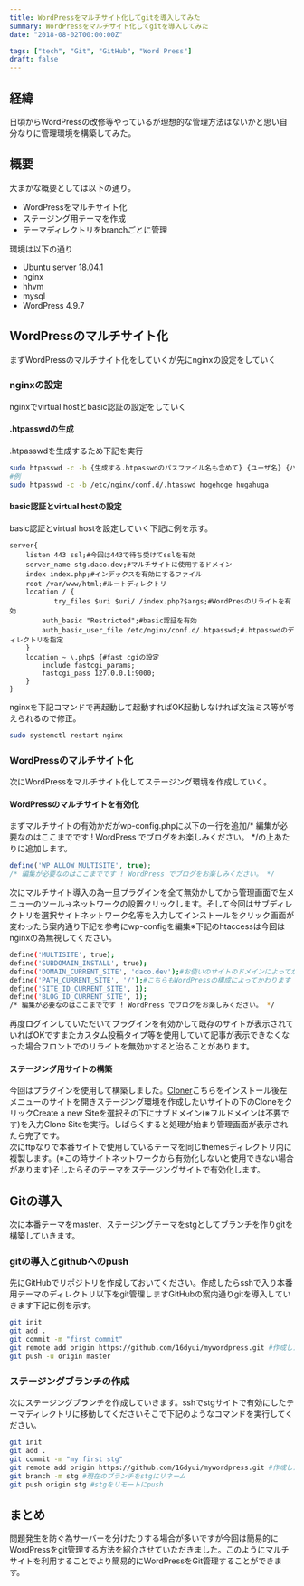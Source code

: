 ```yaml
---
title: WordPressをマルチサイト化してgitを導入してみた
summary: WordPressをマルチサイト化してgitを導入してみた
date: "2018-08-02T00:00:00Z"

tags: ["tech", "Git", "GitHub", "Word Press"]
draft: false
---
```


## 経緯
日頃からWordPressの改修等やっているが理想的な管理方法はないかと思い自分なりに管理環境を構築してみた。
## 概要
大まかな概要としては以下の通り。
- WordPressをマルチサイト化
- ステージング用テーマを作成
- テーマディレクトリをbranchごとに管理

環境は以下の通り
- Ubuntu server 18.04.1
- nginx
- hhvm
- mysql
- WordPress 4.9.7
## WordPressのマルチサイト化
まずWordPressのマルチサイト化をしていくが先にnginxの設定をしていく
### nginxの設定
nginxでvirtual hostとbasic認証の設定をしていく
#### .htpasswdの生成
.htpasswdを生成するため下記を実行
```bash
sudo htpasswd -c -b {生成する.htpasswdのパスファイル名も含めて} {ユーザ名} {パスワード}
#例
sudo htpasswd -c -b /etc/nginx/conf.d/.htasswd hogehoge hugahuga
```

#### basic認証とvirtual hostの設定
basic認証とvirtual hostを設定していく下記に例を示す。
```nginx
server{
	listen 443 ssl;#今回は443で待ち受けてsslを有効
	server_name stg.daco.dev;#マルチサイトに使用するドメイン
	index index.php;#インデックスを有効にするファイル
	root /var/www/html;#ルートディレクトリ
	location / {
	       try_files $uri $uri/ /index.php?$args;#WordPresのリライトを有効
		auth_basic "Restricted";#basic認証を有効
		auth_basic_user_file /etc/nginx/conf.d/.htpasswd;#.htpasswdのディレクトリを指定
	}
	location ~ \.php$ {#fast cgiの設定
		include fastcgi_params;
		fastcgi_pass 127.0.0.1:9000;
	}
}
```

nginxを下記コマンドで再起動して起動すればOK起動しなければ文法ミス等が考えられるので修正。
```bash
sudo systemctl restart nginx
```

### WordPressのマルチサイト化
次にWordPressをマルチサイト化してステージング環境を作成していく。
#### WordPressのマルチサイトを有効化
まずマルチサイトの有効かだがwp-config.phpに以下の一行を追加/* 編集が必要なのはここまでです ! WordPress でブログをお楽しみください。 */の上あたりに追加します。
```php
define('WP_ALLOW_MULTISITE', true);
/* 編集が必要なのはここまでです ! WordPress でブログをお楽しみください。 */
```

次にマルチサイト導入の為一旦プラグインを全て無効かしてから管理画面で左メニューのツール→ネットワークの設置クリックします。そして今回はサブディレクトリを選択サイトネットワーク名等を入力してインストールをクリック画面が変わったら案内通り下記を参考にwp-configを編集※下記のhtaccessは今回はnginxの為無視してください。
```bash
define('MULTISITE', true);
define('SUBDOMAIN_INSTALL', true);
define('DOMAIN_CURRENT_SITE', 'daco.dev');#お使いのサイトのドメインによってかわります
define('PATH_CURRENT_SITE', '/');#こちらもWordPressの構成によってかわります
define('SITE_ID_CURRENT_SITE', 1);
define('BLOG_ID_CURRENT_SITE', 1);
/* 編集が必要なのはここまでです ! WordPress でブログをお楽しみください。 */
```

再度ログインしていただいてプラグインを有効かして既存のサイトが表示されていればOKですまたカスタム投稿タイプ等を使用していて記事が表示できなくなった場合フロントでのリライトを無効かすると治ることがあります。
#### ステージング用サイトの構築
今回はプラグインを使用して構築しました。[Cloner](https://premium.wpmudev.org/project/cloner/)こちらをインストール後左メニューのサイトを開きステージング環境を作成したいサイトの下のCloneをクリックCreate a new Siteを選択その下にサブドメイン(※フルドメインは不要です)を入力Clone Siteを実行。しばらくすると処理が始まり管理画面が表示されたら完了です。  
次にftpなりで本番サイトで使用しているテーマを同じthemesディレクトリ内に複製します。(※この時サイトネットワークから有効化しないと使用できない場合があります)そしたらそのテーマをステージングサイトで有効化します。
## Gitの導入
次に本番テーマをmaster、ステージングテーマをstgとしてブランチを作りgitを構築していきます。
### gitの導入とgithubへのpush
先にGitHubでリポジトリを作成しておいてください。作成したらsshで入り本番用テーマのディレクトリ以下をgit管理しますGitHubの案内通りgitを導入していきます下記に例を示す。
```bash
git init
git add .
git commit -m "first commit"
git remote add origin https://github.com/16dyui/mywordpress.git #作成したリポジトリのurl
git push -u origin master
```

### ステージングブランチの作成
次にステージングブランチを作成していきます。sshでstgサイトで有効にしたテーマディレクトリに移動してくださいそこで下記のようなコマンドを実行してください。
```bash
git init
git add .
git commit -m "my first stg"
git remote add origin https://github.com/16dyui/mywordpress.git #作成したリポジトリのurl
git branch -m stg #現在のブランチをstgにリネーム
git push origin stg #stgをリモートにpush
```
## まとめ
問題発生を防ぐ為サーバーを分けたりする場合が多いですが今回は簡易的にWordPressをgit管理する方法を紹介させていただきました。このようにマルチサイトを利用することでより簡易的にWordPressをGit管理することができます。

